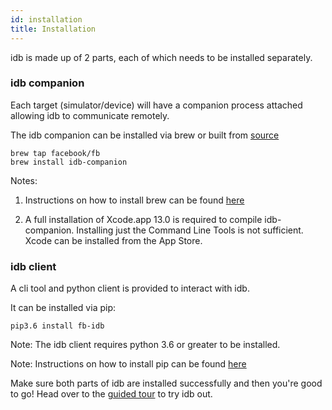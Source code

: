 ```yaml
---
id: installation
title: Installation
---
```


idb is made up of 2 parts, each of which needs to be installed separately.

### idb companion

Each target (simulator/device) will have a companion process attached allowing idb to communicate remotely.

The idb companion can be installed via brew or built from [source](https://github.com/facebook/idb)

```
brew tap facebook/fb
brew install idb-companion
```

Notes: 

1. Instructions on how to install brew can be found [here](https://brew.sh)

2. A full installation of Xcode.app 13.0 is required to compile idb-companion.
Installing just the Command Line Tools is not sufficient.
Xcode can be installed from the App Store.

### idb client

A cli tool and python client is provided to interact with idb.

It can be installed via pip:

```
pip3.6 install fb-idb
```

Note: The idb client requires python 3.6 or greater to be installed.

Note: Instructions on how to install pip can be found [here](https://pip.pypa.io/en/stable/installation/)

Make sure both parts of idb are installed successfully and then you're good to go! Head over to the [guided tour](guided-tour.mdx) to try idb out.
